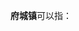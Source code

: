 '''府城镇'''可以指：
{{PRC admin/disambig|14/10/26/100/000|34/11/26/100/000|45/01/22/107/000|46/01/07/100/000}}
{{disambig|cat=三字中国镇名消歧义}}